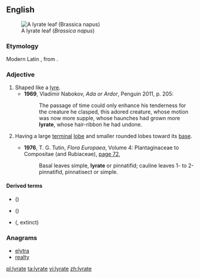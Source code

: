 ==English==
[[File:Brassica napus leaf basal4 (14371621315).jpg|right|thumb|A lyrate leaf (''Brassica napus'')]]

===Etymology===
Modern Latin {{m|la|lyratus}}, from {{m|la|lyra||lyre}}.

===Adjective===
{{en-adj}}

# Shaped like a [[lyre]].
#* '''1969''', Vladimir Nabokov, ''Ada or Ardor'', Penguin 2011, p. 205:
#*: The passage of time could only enhance his tenderness for the creature he clasped, this adored creature, whose motion was now more supple, whose haunches had grown more '''lyrate''', whose hair-ribbon he had undone.
# {{label|en|botany|of leaves}} Having a large [[terminal]] [[lobe]] and smaller rounded lobes toward its [[base]].
#* '''1976''', T. G. Tutin, ''Flora Europaea'', Volume 4: Plantaginaceae to Compositae (and Rubiaceae), [https://books.google.com.au/books?id=QXRooltqAVMC&pg=PA72&dq=%22lyrate%22&hl=en&sa=X&redir_esc=y#v=onepage&q=%22lyrate%22&f=false page 72],
#*: Basal leaves simple, '''lyrate''' or pinnatifid; cauline leaves 1- to 2-pinnatifid, pinnatisect or simple.

====Derived terms====
* {{vern|lyrate Asiatic hard clam}} ({{taxlink|Meretrix lyrata|species|noshow=1}})
* {{vern|lyrate rockcress}} ({{taxlink|Arabidopsis lyrata|species|noshow=1}})
* {{vern|lyrate rocksnail}} ({{taxlink|Leptoxis lirata|species|noshow=1}},{{sic}} extinct)

===Anagrams===
* [[elytra#English|elytra]]
* [[realty#English|realty]]

[[pl:lyrate]]
[[ta:lyrate]]
[[vi:lyrate]]
[[zh:lyrate]]